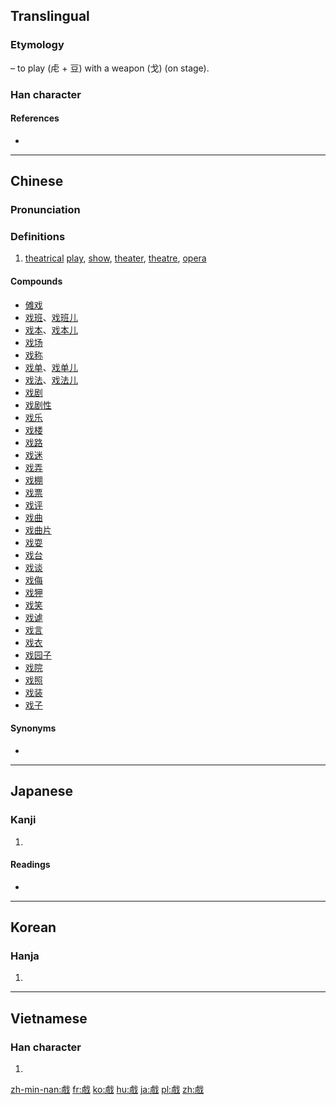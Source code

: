 {{also|戯|戏}}
==Translingual==
{{Han simplified forms|戲|戯|戏}}

===Etymology===
{{Han compound|虍|豆|t2=play|戈|t3=weapon|ls=ic}} – to play (虍 + 豆) with a weapon (戈) (on stage).

===Han character===
{{Han char|rn=62|rad=戈|as=13|sn=17|four=23250|canj=YTI|ids=⿰⿸虍豆戈}} 

====References====
* {{Han ref|kx=0414.230|dkj=11681|hdz=21413.130|uh=6232|ud=25138|bh=C0B8|bd=49336}}

----

==Chinese==
{{zh-forms|s=戏}}

===Pronunciation===
{{zh-pron
|m=xì
|c=fu1,fai1,hei3
|h=pfs=hi
|md=
|mn=hì
|w=
|mc=y
|oc=y
|cat=n
}}

===Definitions===
{{zh-hanzi}}

# [[theatrical]] [[play]], [[show]], [[theater]], [[theatre]], [[opera]]

====Compounds====
* [[傩戏]]
* [[戏班]]、[[戏班儿]]
* [[戏本]]、[[戏本儿]]
* [[戏场]]
* [[戏称]]
* [[戏单]]、[[戏单儿]]
* [[戏法]]、[[戏法儿]]
* [[戏剧]]
* [[戏剧性]]
* [[戏乐]]
* [[戏楼]]
* [[戏路]]
* [[戏迷]]
* [[戏弄]]
* [[戏棚]]
* [[戏票]]
* [[戏评]]
* [[戏曲]]
* [[戏曲片]]
* [[戏耍]]
* [[戏台]]
* [[戏谈]]
* [[戏侮]]
* [[戏狎]]
* [[戏笑]]
* [[戏谑]]
* [[戏言]]
* [[戏衣]]
* [[戏园子]]
* [[戏院]]
* [[戏照]]
* [[戏装]]
* [[戏子]]

====Synonyms====
* {{zh-l|劇}}

----

==Japanese==

===Kanji===
{{ja-kanji|grade=|rs=戈13|style=ky|shin=戯}}

# {{defn|lang=ja|sort=戈13}}

====Readings====
* {{ja-readings|on=[[ぎ]] (gi), [[げ]] (ge), [[き]] (ki)|kun=[[たわむれる]] (tawamureru)}}

----

==Korean==

===Hanja===
{{ko-hanja|hangeul=희|eumhun=|rv=hui|mr=hŭi|y=huy}}

# {{defn|lang=ko|sort=戈13}}

----

==Vietnamese==

===Han character===
{{vi-hantu|[[hí]], [[hé]], [[hi]], [[hô]]|rs=戈13}}

# {{defn|lang=vi|sort=戈13}}

[[zh-min-nan:戲]]
[[fr:戲]]
[[ko:戲]]
[[hu:戲]]
[[ja:戲]]
[[pl:戲]]
[[zh:戲]]